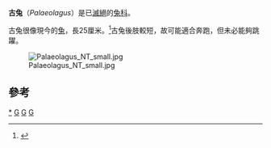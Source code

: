 {{Automatic taxobox
| taxon = Palaeolagus
| authority = [[約瑟夫·萊迪|Leidy]], 1856
| name = 古兔屬
| status = 化石
| fossil_range = [[漸新世|漸新世]]
| image =Paleolagus.jpg
|subdivision_ranks = [[種|種]]
|subdivision =
* ''P. burkei''
* ''P. haydeni''
* ''P. hemirhizis''
* ''P. hypsodus''
* ''P. intermedius''
* ''P. philoi''
* ''P. primus''
* ''P. temnodon''
}}
'''古兔'''（''Palaeolagus''）是已[[滅絕|滅絕]]的[[兔科|兔科]]。

古兔很像現今的[[兔|兔]]，長25厘米。<ref>{{Cite web |url=https://www.dmr.nd.gov/ndfossil/Poster/PDF/Palaeolagus.pdf |title=Palaeolagus.pmd |access-date=2008-05-23 |archive-date=2020-10-17 |archive-url=https://web.archive.org/web/20201017054511/https://www.dmr.nd.gov/ndfossil/poster/PDF/Palaeolagus.pdf |dead-url=yes }}</ref>古兔後肢較短，故可能適合奔跑，但未必能夠跳躍。

[[File:Palaeolagus_NT_small.jpg|left]]
==參考==
{{reflist}}
{{兔形目}}
{{Taxonbar|from=Q2609484}}

[[Category:古兔屬|*]]
[[Category:古動物|G]]
[[Category:漸新世哺乳類|G]]
[[Category:1856年描述的分类群|G]]